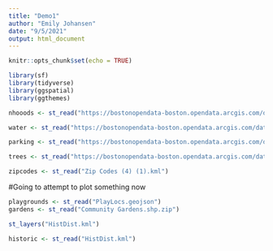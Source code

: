 ```yaml
---
title: "Demo1"
author: "Emily Johansen"
date: "9/5/2021"
output: html_document
---
```


```r
knitr::opts_chunk$set(echo = TRUE)
```

```r
library(sf)
library(tidyverse)
library(ggspatial)
library(ggthemes)
```
```r
nhooods <- st_read("https://bostonopendata-boston.opendata.arcgis.com/datasets/142500a77e2a4dbeb94a86f7e0b568bc_9.kml?outSR=%7B%22latestWkid%22%3A2249%2C%22wkid%22%3A102686%7D", quiet = TRUE)

water <- st_read("https://bostonopendata-boston.opendata.arcgis.com/datasets/2b3c0fa13b1c468eb702a3645fcc6bcb_5.kml", quiet = TRUE)

parking <- st_read("https://bostonopendata-boston.opendata.arcgis.com/datasets/962da9bb739f440ba33e746661921244_9.kml?outSR=%7B%22latestWkid%22%3A2249%2C%22wkid%22%3A102686%7D", quiet = TRUE)

trees <- st_read("https://bostonopendata-boston.opendata.arcgis.com/datasets/ce863d38db284efe83555caf8a832e2a_1.kml", quiet = TRUE)

zipcodes <- st_read("Zip Codes (4) (1).kml")

```
#Going to attempt to plot something now

```r
playgrounds <- st_read("PlayLocs.geojson")
gardens <- st_read("Community Gardens.shp.zip")

st_layers("HistDist.kml")

historic <- st_read("HistDist.kml") 
```